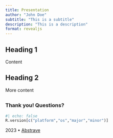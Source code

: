 ```yaml
---
title: Presentation
author: "John Doe"
subtitle: "This is a subtitle"
description: "This is a description"
format: revealjs
---
```


## Heading 1

Content

## Heading 2

More content

##  {background-image="../../assets/images/cover.jpg"}
### Thank you! Questions?

```r
#| echo: false
R.version[c("platform","os","major","minor")]
```

[2023 • [Abstrave](https://github.com/royfrancis/abstrave)]{.smaller}

